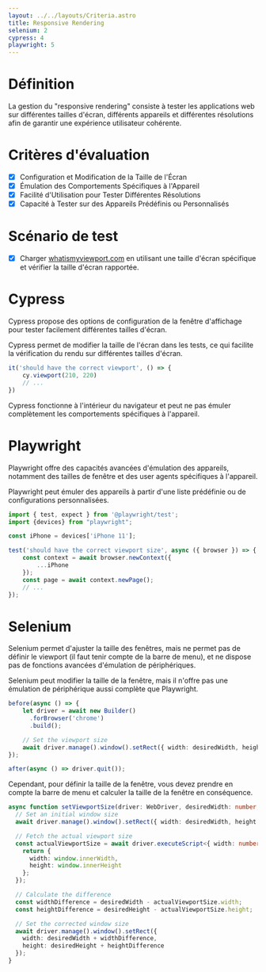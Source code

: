 ```yaml
---
layout: ../../layouts/Criteria.astro
title: Responsive Rendering
selenium: 2
cypress: 4
playwright: 5
---
```



# Définition

La gestion du "responsive rendering" consiste à tester les applications web sur différentes tailles d'écran, différents appareils et différentes résolutions afin de garantir une expérience utilisateur cohérente.

# Critères d'évaluation

- [x] Configuration et Modification de la Taille de l'Écran
- [x] Émulation des Comportements Spécifiques à l'Appareil
- [x] Facilité d'Utilisation pour Tester Différentes Résolutions
- [x] Capacité à Tester sur des Appareils Prédéfinis ou Personnalisés

# Scénario de test
- [x] Charger [whatismyviewport.com](https://whatismyviewport.com) en utilisant une taille d'écran spécifique et vérifier la taille d'écran rapportée.

# Cypress

<ThumbUpAlert>
    Cypress propose des options de configuration de la fenêtre d'affichage pour tester facilement différentes tailles d'écran.
</ThumbUpAlert>

Cypress permet de modifier la taille de l'écran dans les tests, ce qui facilite la vérification du rendu sur différentes tailles d'écran.

```ts
it('should have the correct viewport', () => {
    cy.viewport(210, 220)
    // ...
})
```

<ThumbDownAlert>
    Cypress fonctionne à l'intérieur du navigateur et peut ne pas émuler complètement les comportements spécifiques à l'appareil.
</ThumbDownAlert>

# Playwright

<ThumbUpAlert>
    Playwright offre des capacités avancées d'émulation des appareils, notamment des tailles de fenêtre et des user agents spécifiques à l'appareil.
</ThumbUpAlert>

Playwright peut émuler des appareils à partir d'une liste prédéfinie ou de configurations personnalisées.

```ts
import { test, expect } from '@playwright/test';
import {devices} from "playwright";

const iPhone = devices['iPhone 11'];

test('should have the correct viewport size', async ({ browser }) => {
    const context = await browser.newContext({
        ...iPhone
    });
    const page = await context.newPage();
    // ...
});
```

# Selenium

<ThumbDownAlert>
    Selenium permet d'ajuster la taille des fenêtres, mais ne permet pas de définir le viewport (il faut tenir compte de la barre de menu),
    et ne dispose pas de fonctions avancées d'émulation de périphériques.
</ThumbDownAlert>

Selenium peut modifier la taille de la fenêtre, mais il n'offre pas une émulation de périphérique aussi complète que Playwright.

```ts
before(async () => {
    let driver = await new Builder()
      .forBrowser('chrome')
      .build();

    // Set the viewport size
    await driver.manage().window().setRect({ width: desiredWidth, height: desiredHeight });
});

after(async () => driver.quit());
```

Cependant, pour définir la taille de la fenêtre, vous devez prendre en compte la barre de menu et calculer la taille de la fenêtre en conséquence.

```ts
async function setViewportSize(driver: WebDriver, desiredWidth: number, desiredHeight: number) {
  // Set an initial window size
  await driver.manage().window().setRect({ width: desiredWidth, height: desiredHeight });

  // Fetch the actual viewport size
  const actualViewportSize = await driver.executeScript<{ width: number, height: number }>(() => {
    return {
      width: window.innerWidth,
      height: window.innerHeight
    };
  });

  // Calculate the difference
  const widthDifference = desiredWidth - actualViewportSize.width;
  const heightDifference = desiredHeight - actualViewportSize.height;

  // Set the corrected window size
  await driver.manage().window().setRect({
    width: desiredWidth + widthDifference,
    height: desiredHeight + heightDifference
  });
}
```
